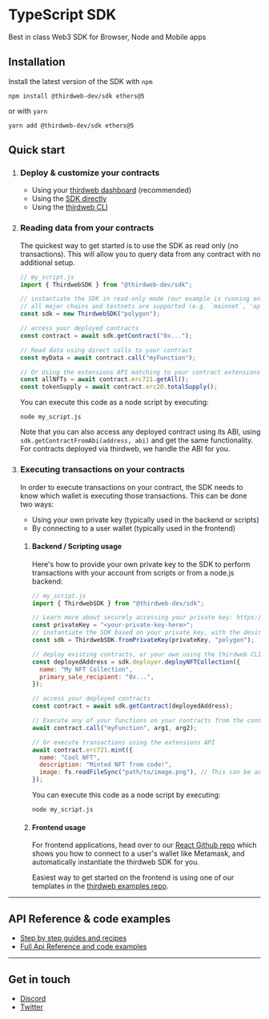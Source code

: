 # TypeScript SDK

Best in class Web3 SDK for Browser, Node and Mobile apps

## Installation

Install the latest version of the SDK with `npm`

```shell
npm install @thirdweb-dev/sdk ethers@5
```

or with `yarn`

```shell
yarn add @thirdweb-dev/sdk ethers@5
```

## Quick start

1. ### Deploy & customize your contracts

   - Using your [thirdweb dashboard](https://thirdweb.com/dashboard) (recommended)
   - Using the [SDK directly](https://portal.thirdweb.com/typescript/sdk.contractdeployer)
   - Using the [thirdweb CLI](https://portal.thirdweb.com/deploy)

2. ### Reading data from your contracts

   The quickest way to get started is to use the SDK as read only (no transactions).
   This will allow you to query data from any contract with no additional setup.

   ```javascript title="my_script.js"
   // my_script.js
   import { ThirdwebSDK } from "@thirdweb-dev/sdk";

   // instantiate the SDK in read-only mode (our example is running on `polygon` here)
   // all major chains and testnets are supported (e.g. `mainnet`, 'optimism`, 'arbitrum', 'polygon', `goerli`, 'mumbai', etc.)
   const sdk = new ThirdwebSDK("polygon");

   // access your deployed contracts
   const contract = await sdk.getContract("0x...");

   // Read data using direct calls to your contract
   const myData = await contract.call("myFunction");

   // Or Using the extensions API matching to your contract extensions
   const allNFTs = await contract.erc721.getAll();
   const tokenSupply = await contract.erc20.totalSupply();
   ```

   You can execute this code as a node script by executing:

   ```shell
   node my_script.js
   ```

   Note that you can also access any deployed contract using its ABI, using `sdk.getContractFromAbi(address, abi)` and get the same functionality. For contracts deployed via thirdweb, we handle the ABI for you.

3. ### Executing transactions on your contracts

   In order to execute transactions on your contract, the SDK needs to know which wallet is executing those transactions.
   This can be done two ways:

   - Using your own private key (typically used in the backend or scripts)
   - By connecting to a user wallet (typically used in the frontend)

   1. #### Backend / Scripting usage

      Here's how to provide your own private key to the SDK to perform transactions with your account from scripts or from a node.js backend:

      ```javascript
      // my_script.js
      import { ThirdwebSDK } from "@thirdweb-dev/sdk";

      // Learn more about securely accessing your private key: https://portal.thirdweb.com/web3-sdk/set-up-the-sdk/securing-your-private-key
      const privateKey = "<your-private-key-here>";
      // instantiate the SDK based on your private key, with the desired chain to connect to
      const sdk = ThirdwebSDK.fromPrivateKey(privateKey, "polygon");

      // deploy existing contracts, or your own using the thirdweb CLI
      const deployedAddress = sdk.deployer.deployNFTCollection({
      	name: "My NFT Collection",
      	primary_sale_recipient: "0x...",
      });

      // access your deployed contracts
      const contract = await sdk.getContract(deployedAddress);

      // Execute any of your functions on your contracts from the connected wallet
      await contract.call("myFunction", arg1, arg2);

      // Or execute transactions using the extensions API
      await contract.erc721.mint({
      	name: "Cool NFT",
      	description: "Minted NFT from code!",
      	image: fs.readFileSync("path/to/image.png"), // This can be an image url or file
      });
      ```

      You can execute this code as a node script by executing:

      ```shell
      node my_script.js
      ```

   2. #### Frontend usage

      For frontend applications, head over to our [React Github repo](https://github.com/thirdweb-dev/js/tree/main/packages/react) which shows you how to connect to a user's wallet like Metamask, and automatically instantiate the thirdweb SDK for you.

      Easiest way to get started on the frontend is using one of our templates in the [thirdweb examples repo](https://github.com/thirdweb-example).

---

## API Reference & code examples

- [Step by step guides and recipes](https://portal.thirdweb.com)
- [Full Api Reference and code examples](https://docs.thirdweb.com/typescript)

---

## Get in touch

- [Discord](https://discord.gg/thirdweb)
- [Twitter](https://twitter.com/thirdweb_/)
